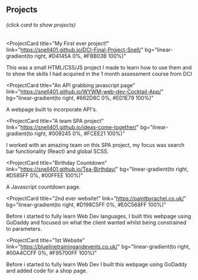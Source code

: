 ## Projects <br /><h6>(click card to show projects)</h6>

<ProjectCard
  title="My First ever project!"
  link="https://snell401.github.io/DCI-Final-Project-Snell/"
  bg="linear-gradient(to right, #D4145A 0%, #FBB03B 100%)"
>
  This was a small HTML/CSS/JS project I made to learn how to use them and to show the skills I had acquired in the 1 month assessment course from DCI
</ProjectCard>


<ProjectCard
  title="An API grabbing javascript page"
  link="https://snell401.github.io/WYWM-web-dev-Cocktail-App/"
  bg="linear-gradient(to right, #662D8C 0%, #ED1E79 100%)"
>
  A webpage built to incorporate API's.
</ProjectCard>

<ProjectCard
  title="A team SPA project"
  link="https://snell401.github.io/ideas-come-together/"
  bg="linear-gradient(to right, #009245 0%, #FCEE21 100%)"
>
  I worked with an amazing team on this SPA project, my focus was search bar functionality (React) and global SCSS.
</ProjectCard>

<ProjectCard
  title="Birthday Countdown"
  link="https://snell401.github.io/Tea-Birthday/"
  bg="linear-gradient(to right, #D585FF 0%, #00FFEE 100%)"
>
  A Javascript countdown page.
</ProjectCard>

<ProjectCard
  title="2nd ever website!"
  link="https://paintbyrachel.co.uk/"
  bg="linear-gradient(to right, #D198C5FF 0%, #E0C568FF 100%)"
>
  Before i started to fully learn Web Dev languages, I built this webpage using GoDaddy and focused on what the client wanted whilst being constrained to parameters.
</ProjectCard>

<ProjectCard
  title="1st Website"
  link="https://bluelinetrainingandevents.co.uk/"
  bg="linear-gradient(to right, #00A4CCFF 0%, #F95700FF 100%)"
>
  Before i started to fully learn Web Dev I built this webpage using GoDaddy and added code for a shop page.
</ProjectCard>
